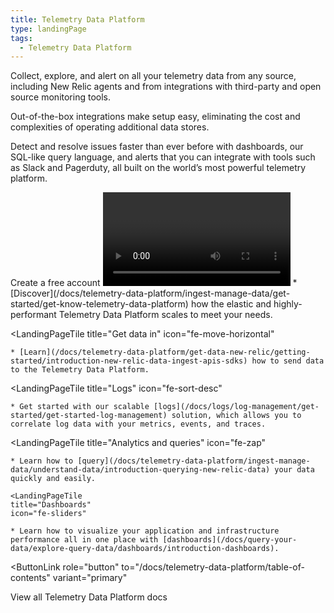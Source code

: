 ```yaml
---
title: Telemetry Data Platform
type: landingPage
tags:
  - Telemetry Data Platform
---
```


<LandingPageHero>
  <HeroContent>
Collect, explore, and alert on all your telemetry data from any source, including New Relic agents and from integrations with third-party and open source monitoring tools.

Out-of-the-box integrations make setup easy, eliminating the cost and complexities of operating additional data stores. 

Detect and resolve issues faster than ever before with dashboards, our SQL-like query language, and alerts that you can integrate with tools such as Slack and Pagerduty, all built on the world’s most powerful telemetry platform.
 
 <ButtonGroup>
  <ButtonLink
    role="button"
    to="https://newrelic.com/signup"
    variant="primary"
>
    Create a free account
  </ButtonLink>
</ButtonGroup>
  </HeroContent>

  <Video id="A1JWmr4ieVE" type="youtube" />

  <figcaption>
		New Relic Telemetry Data Platform
  </figcaption>
</LandingPageHero>

<LandingPageTileGrid>
  <LandingPageTile
    title="Telemetry Data Platform overview"
    icon="fe-check-square"
  >
    * [Discover](/docs/telemetry-data-platform/ingest-manage-data/get-started/get-know-telemetry-data-platform) how the elastic and highly-performant Telemetry Data Platform scales to meet your needs. 
  </LandingPageTile>
  
  <LandingPageTile
    title="Get data in"
    icon="fe-move-horizontal"
  >
    * [Learn](/docs/telemetry-data-platform/get-data-new-relic/getting-started/introduction-new-relic-data-ingest-apis-sdks) how to send data to the Telemetry Data Platform. 
  </LandingPageTile>

  <LandingPageTile
    title="Logs"
    icon="fe-sort-desc"
  >
    * Get started with our scalable [logs](/docs/logs/log-management/get-started/get-started-log-management) solution, which allows you to correlate log data with your metrics, events, and traces.
  </LandingPageTile>

  <LandingPageTile
    title="Analytics and queries"
    icon="fe-zap"
  >
    * Learn how to [query](/docs/telemetry-data-platform/ingest-manage-data/understand-data/introduction-querying-new-relic-data) your data quickly and easily.  
  </LandingPageTile>

    <LandingPageTile
    title="Dashboards"
    icon="fe-sliders"
  >
    * Learn how to visualize your application and infrastructure performance all in one place with [dashboards](/docs/query-your-data/explore-query-data/dashboards/introduction-dashboards). 
  </LandingPageTile>
</LandingPageTileGrid>

<ButtonLink
  role="button"
  to="/docs/telemetry-data-platform/table-of-contents"
  variant="primary"
>
  View all Telemetry Data Platform docs
</ButtonLink>
